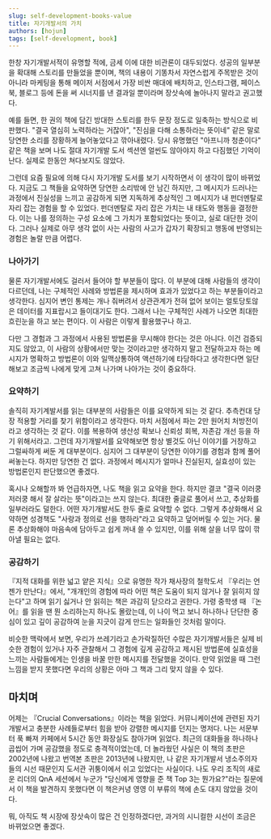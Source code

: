 ```yaml
---
slug: self-development-books-value
title: 자기개발서의 가치
authors: [hojun]
tags: [self-development, book]
---
```


한창 자기개발서적이 유명할 적에, 금세 이에 대한 비관론이 대두되었다. 성공의 일부분을 확대해 스토리를 만들었을 뿐이며, 책의 내용이 기똥차서 자연스럽게 주목받은 것이 아니라 마케팅을 통해 메이저 서점에서 가장 비싼 매대에 배치하고, 인스타그램, 페이스북, 블로그 등에 돈을 써 시너지를 낸 결과일 뿐이라며 장삿속에 놀아나지 말라고 권고했다.

예를 들면, 한 권의 책에 담긴 방대한 스토리를 한두 문장 정도로 일축하는 방식으로 비판했다. "결국 열심히 노력하라는 거잖아", "진심을 다해 소통하라는 뜻이네" 같은 말로 당연한 소리를 장황하게 늘어놓았다고 깎아내렸다. 당시 유명했던 "아프니까 청춘이다" 같은 책을 보며 나도 절대 자기개발 도서 섹션엔 얼씬도 않아야지 하고 다짐했던 기억이 난다. 실제로 한동안 쳐다보지도 않았다.

그런데 요즘 필요에 의해 다시 자기개발 도서를 보기 시작하면서 이 생각이 많이 바뀌었다. 지금도 그 책들을 요약하면 당연한 소리밖에 안 남긴 하지만, 그 메시지가 드러나는 과정에서 진실성을 느끼고 공감하게 되면 지독하게 추상적인 그 메시지가 내 펀더멘탈로 자리 잡는 경험을 할 수 있었다. 펀더멘탈로 자리 잡은 가치는 내 태도와 행동을 결정한다. 이는 나를 정의하는 구성 요소에 그 가치가 포함되었다는 뜻이고, 실로 대단한 것이다. 그러나 실제로 아무 생각 없이 사는 사람의 사고가 갑자기 확장되고 행동에 반영되는 경험은 놀랄 만큼 어렵다.

### 나아가기

물론 자기개발서에도 걸러서 들어야 할 부분들이 많다. 이 부분에 대해 사람들의 생각이 다르던데, 나는 구체적인 사례와 방법론을 제시하며 효과가 있었다고 하는 부분들이라고 생각한다. 심지어 변인 통제는 개나 줘버려서 상관관계가 전혀 없어 보이는 얼토당토않은 데이터를 지표랍시고 들이대기도 한다. 그래서 나는 구체적인 사례가 나오면 최대한 흐린눈을 하고 보는 편이다. 이 사람은 이렇게 활용했구나 하고.

다만 그 경험과 그 과정에서 사용된 방법론을 무시해야 한다는 것은 아니다. 이건 검증되지도 않았고, 이 사람의 상황에서만 맞는 것이라고만 생각하지 말고 전달하고자 하는 메시지가 명확하고 방법론이 이와 일맥상통하여 액션하기에 타당하다고 생각한다면 일단 해보고 조금씩 나에게 맞게 고쳐 나가며 나아가는 것이 중요하다.

### 요약하기

솔직히 자기계발서를 읽는 대부분의 사람들은 이를 요약하게 되는 것 같다. 추측컨대 당장 적용할 거리를 찾기 위함이라고 생각한다. 마치 서점에서 파는 2만 원어치 처방전이라고 생각하는 것 같다. 이를 복용하여 생산성 확보나 신뢰성 회복, 자존감 개선 등을 하기 위해서라고. 그런데 자기개발서를 요약해보면 항상 별것도 아닌 이야기를 거창하고 그럴싸하게 써둔 게 대부분이다. 심지어 그 대부분이 당연한 이야기를 경험과 함께 풀어써놓는다. 하지만 당연한 건 없다. 과정에서 메시지가 얼마나 진실된지, 실효성이 있는 방법론인지 판단했으면 좋겠다.

혹시나 오해할까 봐 언급하자면, 나도 책을 읽고 요약을 한다. 하지만 결코 "결국 이러쿵저러쿵 해서 잘 살라는 뜻"이라고는 쓰지 않는다. 최대한 줄글로 풀어서 쓰고, 추상화를 일부러라도 덜한다. 어떤 자기개발서도 한두 줄로 요약할 수 없다. 그렇게 추상화해서 요약하면 성경책도 "사랑과 정의로 선을 행하라"라고 요약하고 덮어버릴 수 있는 거다. 물론 추상화해야 마음속에 담아두고 쉽게 꺼내 쓸 수 있지만, 이를 위해 살을 너무 많이 깎아낼 필요는 없다.

### 공감하기

『지적 대화를 위한 넓고 얕은 지식』으로 유명한 작가 채사장의 철학도서 『우리는 언젠가 만난다』에서, "개개인의 경험에 따라 어떤 책은 도움이 되지 않거나 잘 읽히지 않는다"고 하며 읽기 싫거나 안 읽히는 책은 과감히 닫으라고 권한다. 가령 중학생 때 『논어』를 읽을 땐 뭔 소리하는지 하나도 몰랐는데, 이 나이 먹고 보니 하나하나 단단한 중심이 있고 깊이 공감하여 눈을 지긋이 감게 만드는 일화들인 것처럼 말이다.

비슷한 맥락에서 보면, 우리가 쓰레기라고 손가락질하던 수많은 자기개발서들은 실제 비슷한 경험이 있거나 자주 관찰해서 그 경험에 깊게 공감하고 제시된 방법론에 실효성을 느끼는 사람들에게는 인생을 바꿀 만한 메시지를 전달했을 것이다. 만약 읽었을 때 그런 느낌을 받지 못했다면 우리의 상황은 아마 그 책과 그리 맞지 않을 수 있다.

## 마치며

어제는 『Crucial Conversations』이라는 책을 읽었다. 커뮤니케이션에 관련된 자기개발서고 충분한 사례들로부터 힘을 받아 강렬한 메시지를 던지는 명저다. 나는 서문부터 푹 빠져 카페에서 5시간 동안 화장실도 참아가며 읽었다. 최근의 대화들을 하나하나 곱씹어 가며 공감했을 정도로 충격적이었는데, 더 놀라웠던 사실은 이 책의 초판은 2002년에 나왔고 번역본 초판은 2013년에 나왔지만, 나 같은 자기개발서 냉소주의자들의 시선 때문인지 도서관 귀퉁이에서 쉬고 있었다는 사실이다. 나도 우리 조직의 새로운 리더의 QnA 세션에서 누군가 "당신에게 영향을 준 책 Top 3는 뭔가요?"라는 질문에서 이 책을 발견하지 못했다면 이 책은커녕 영영 이 부류의 책에 손도 대지 않았을 것이다.

뭐, 아직도 책 시장에 장삿속이 많은 건 인정하겠다만, 과거의 시니컬한 시선이 조금은 바뀌었으면 좋겠다.
